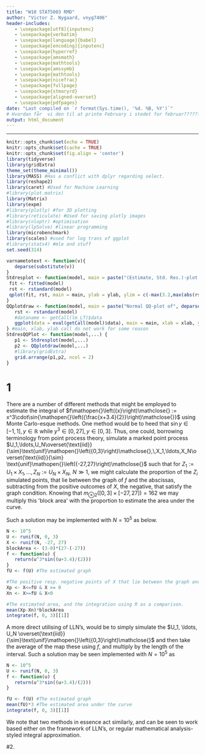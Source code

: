 ```yaml
---
title: "W10 STAT5003 RMD"
author: "Victor Z. Nygaard, vnyg7406"
header-includes:
   - \usepackage[utf8]{inputenc}
   - \usepackage{verbatim}
   - \usepackage[language]{babel}
   - \usepackage[encoding]{inputenc}
   - \usepackage{hyperref}
   - \usepackage{amsmath}
   - \usepackage{mathtools}
   - \usepackage{amssymb}
   - \usepackage{mathtools}
   - \usepackage{nicefrac}
   - \usepackage{fullpage}
   - \usepackage{stmaryrd}
   - \usepackage{aligned-overset}
   - \usepackage{pdfpages}
date: "Last compiled on `r format(Sys.time(), '%d. %B, %Y')`"
# Hvordan får  vi den til at printe February i stedet for februar??????
output: html_document
---
```


------------------------------------------------------------------------

```{=html}
<!-- RMD tips:
1. CTRL+SHIFT+C RMD-comments-out the selected lines, with in a standard HTML comment-out format. 

2. CTRL+ALT+I inserts a new r codechunck

3. Pressing CTRL+SHIFT+ENTER when over a code chunck gives you a preview of the results of the chunck

4. CTRL+SHIFT+K gives you a preview of the entire resulting HTML file.

5. Note the different results of '#HS 1' and 
'# HS 1' (without the '') in the output

6. It is possible to compile regular R-scripts into Rmd files - this is done by pressing CTRL+SHIFT+K while attending any R-script. <<<- Though this apparently doesn't work for HS Problems.R for some reason!?!?!? ->>>

7. Selective use of the echo=c(...) option within code chuncks allows assignment of a variable, to show the assignment in the knitted document, and showing the value of the assignment seamlessly as well - see HS2.3

8. It is possible to include results of R-analysis such as summary statistics in LaTeX-equations in RMD, see HS2.3

9. Adding fig.align="center" to a code chunk centers any figures generated by the chunck.

9.1 note that properties of codechunks seem casesensitive; fig.align="center" centers a figure, but fig.align="Center" (with capital C) doesn't

10. A new subtitle needs a blank line before itself: 
'works:

#### HS 7
'

'doesn't:
blablabla
#### HS 7
'

'doesn't either:
<!-- blablabla ->
#### HS 7
'
11. Pressing F7 when marking, or hovering over a word will spellcheck the word

12. CTRL + - (minus) zooms out, CTRL + + (plus) zooms in

13. CTRL + D Deletes the current line, or current selection of lines

14. THE FOLLOWING SOURCE EDITOR FOLDING METHODS:
14.1 Collapse current fold: ALT + L
14.1.1: Expand current fold: SHIFT + ALT + L
14.2 Collapse "all" subfolds: ALT + O <- !?!! Note that this leaves a small letter 'o' in the text !!?!
14.2.1 Expand "all" subfolds: SHIFT + ALT + O
14.3 Collapse all other folds: ALT + 0 (zero)

15. SHIFT + ALT + J allows you to jump to specific parts of the document

16. Writing a new line with '...' will cause all previous output to be hidden in the knittet document

17. Writing (q<-5) around R code, will both assign and print the code upon assignment 

18. Note that 'attach' only has the scope of the current R-chunck.

19. One way to get pdf printout is to compile a html-printout, and then, in-browser, 'print' the HTML page as a pdf.

20. CTRL + SHIFT + M gives the pipe operator.

21. Pressing CTRL + F3 searches on the selected word.

22. CTRL

23. ALT + SHIFT + DOWN copies a line to below.

24. CTRL + ALT + K highlights all similar words in block for editing.
-->
```
<!-- ---?--- How do I create a closeable Rmd section, such that I do not have to scroll through the LaTeX commands each time? - !!! Can be done with '-----' through this also creates a line in the knittet document. -->

<!-- How do I publish and share the HTML as a viewable (and linkable) website - this can be done through github? -->

<!-- How can I share R markdown files such that multiple people can edit them at the same time? -->

<!-- Do we need parindent controls as in LaTeX? -->

<!-- Use of the cache function to reduce recompile times -->

<!-- How to close current subsection with a keyboard shortcut? How to close subsubsections,...? - !!!See RMD tip 14!!! -->

<!-- Chunk naming? -->

<!-- How to define variables such that they have scope within their own ## segment? -->

<!-- How do I delete all non-needed variables for each new section in R??? -->

<!-- LaTeX commands -->

\newcommand{\C}{\mathbb{C}}

<!--- Komplekse tal --->

\newcommand{\R}{\mathbb{R}}

<!--- Reelle tal--->

\newcommand{\Q}{\mathbb{Q}}

<!---Rationelle tal--->

\newcommand{\Z}{\mathbb{Z}}

<!---Hele tal--->

\newcommand{\N}{\mathbb{N}}

<!---Naturlige tal--->

\newcommand{\E}{\mathbb{E}}

<!---mean--->

\newcommand{\F}{\mathbb{F}}

<!---Baggrundsrum sigma-alg--->

\newcommand{\B}{\mathbb{B}}

<!---Borel sigma--->

\newcommand{\K}{\mathbb{K}}

<!---Generel field--->

\newcommand{\RB}{\overline{\R}}

<!---Udvidede reelle tal--->

\newcommand{\ms}[1]{\mathscr{#1}}
\newcommand{\mc}[1]{\mathcal{#1}}
\newcommand{\BR}{\mathcal{B}\left(\R\right)}

<!---Borel på Reelle tal -->

\newcommand{\BRB}{\mathcal{B}\left(\RB\right))}

<!---Borel på udvidede reelle tal -->


\newcommand{\mf}[1]{\mathfrak{#1}} 
\newcommand{\mcG}[2]{\mathcal{#1}^1(#2)} 
\newcommand{\mcGG}[4]{\mathcal{#1}_{#3}^{#2}(#4)}
\newcommand{\GMR}{\left(X,\ms{A},\mu\right)}

<!---Generelt målrum -->

\newcommand{\PBS}{\lrp{\Omega,\F, P}}

<!--- Probability background space -->

\newcommand{\RMR}{\left(\R,\BR, \lambda\right)}

<!---Reelt målrum, m. Borel, og lebesgue mål. -->

<!---L_p spaces on [0,1] with m -->


\newcommand{\Lp}[1]{L_{#1}\lrp{\lrs{0,1},m}} 
\newcommand{\mclxy}{\mc{L}\lrp{X,Y}}
<!---Bounded linear functionals from X to Y -->

\newcommand{\mckxy}{\mc{K}\lrp{X,Y}}

<!---Compact Bounded linear functionals from X to Y -->

\newcommand{\mssr}{\ms{S}(\R)}

<!---The Schwartz space on $\R$ -->

<!---Arrows -->

\newcommand{\ra}{\rightarrow}

<!---Konvergens pil højre -->

\newcommand{\nra}{\nrightarrow}

<!---ikke Konvergens pil højre -->

\newcommand{\la}{\leftarrow}

<!---Konv pil venstre -->

\newcommand{\nla}{\nleftarrow}

<!---ikke Konvergens pil venstre -->

\newcommand{\lra}{\leftrightarrow}

<!---højre venstre pil -->

\newcommand{\nlra}{\nleftrightarrow}

<!---ikke højre venstre pil -->

\newcommand{\hra}{\hookrightarrow}

<!---Injektiv  pil højre -->

\newcommand{\Ra}{\Rightarrow}

<!---Implikations pil højre -->

\newcommand{\Lra}{\Leftrightarrow}

<!---Bi-implikations pil -->

\newcommand{\Uda}{\Updownarrow}

<!---Bi-implikations pil (op og ned) -->

\newcommand{\Da}{\Downarrow}

<!---implikations pil (ned) -->

\newcommand{\rhpu}{\rightharpoonup}

<!---Weak convergence in Hilbert spaces -->

<!-- LHS & RHS calculations -->

\newcommand{\swel}{\overset{\swarrow}{=}}

<!---Continue calculation on left hand side with equality -->

\newcommand{\sweq}{\overset{\swarrow}{\equiv}}

<!---Continue calculation on left hand side with equivalence -->

\newcommand{\seel}{\overset{\searrow}{=}}

<!---Continue calculation on right hand side with equality -->

\newcommand{\seeq}{\overset{\searrow}{\equiv}}

<!---Continue calculation on right hand side with equivalence -->

\newcommand{\inse}{\overset{\cdot}{=}}

<!--- Insert values in calculation -->

\newcommand{\eqd}{\overset{d.}{=}}

\newcommand{\PMX}{\mc{P}\left(X\right)}

<!---Potensmængde af X -->

\newcommand{\comp}{\mathsf{c}}

<!---Set compliment -->

\newcommand{\sm}{\setminus}

<!---mængdedifferens -->

<!--- Parenteser --->

\newcommand{\lrp}[1]{\mathopen{}\left({#1}\right)\mathclose{}}

<!-- \left("STUFF"\right) -->

\newcommand{\lrc}[1]{\mathopen{}\left\{{#1}\right\}\mathclose{}}

<!-- \left\{"STUFF"\right\} -->

\newcommand{\lrs}[1]{\mathopen{}\left[{#1}\right]\mathclose{}}

<!-- \left["STUFF"\right] -->

\newcommand{\lrb}[1]{\mathopen{}\left|{#1}\right|\mathclose{}}

<!-- \left|"STUFF"\right| -->

\newcommand{\inner}[2]{\mathopen{}\left\langle #1, #2 \right\rangle\mathclose{}}

<!-- <\left"STUFF1","STUFF2"\right> -->

\newcommand{\norm}[1]{\mathopen{}\left\lVert#1\right\rVert\mathclose{}}

<!-- \left||"STUFF"\right|| -->

\newcommand{\floor}[1]{\lfloor #1 \rfloor}

<!---Floor function --->

\newcommand{\ceil}[1]{\lceil #1 \rceil}

<!---ceil --->

\newcommand{\FFou}[1]{\mc{F}(#1)}

<!---Fourier Transform notation 1 --->

\newcommand{\Fou}[1]{\widehat{#1}}

<!---Fourier Transform notation 2 --->

<!--- Farver --->

\newcommand{\blue}[1]{\textcolor{blue}{{#1}}}

<!--- Turning text blue --->

\newcommand{\red}[1]{\textcolor{red}{{#1}}}

<!--- Turning text red --->

\newcommand{\green}[1]{\textcolor{green}{{#1}}}

<!--- Turning text green --->

\newcommand{\purple}[1]{\textcolor{purple}{{#1}}}

<!--- Turning text purple --->

\newcommand{\cyan}[1]{\textcolor{cyan}{{#1}}}

<!--- Turning text cyan --->

\newcommand{\orange}[1]{\textcolor{orange}{{#1}}}

<!--- Turning text orange --->

<!--- Oversetting bold accents --->


\newcommand{\boldhat}[1]{\mathbf{\hat{\text{$#1$}}}}
\newcommand{\boldbar}[1]{\mathbf{\bar{\text{$#1$}}}}
\newcommand{\boldtilde}[1]{\mathbf{\tilde{\text{$#1$}}}}
\newcommand{\boldcheck}[1]{\mathbf{\check{\text{$#1$}}}}
\newcommand{\indep}{\perp \!\!\! \perp}

<!---independence --->

\newcommand{\colvec}[1]{\begin{pmatrix}{#1}\end{pmatrix}}

<!-- Begin column vector - Doesn't seem to work with non-column vectors...-->

\newcommand{\nd}[2]{\mc{N}\lrp{{#1},{#2}}}

<!-- Normal distribution -->

\newcommand{\dnd}[2]{\sim\mc{N}\lrp{{#1},{#2}}}

<!-- Distributed as Normal distribution -->

\newcommand{\wnd}[3]{\frac{1}{\sqrt{2\pi\cdot {#3}}}e^{-\frac{1}{2}\frac{\lrp{{#1}-{#2}}^2}{{#3}}}}

<!-- With normal density (prob = #1, mean = #2, variance = #3 -->

\newcommand{\wpd}[2]{\frac{{#2}^{{#1}}\cdot e^{-{#2}}}{{#1}\!}}

<!-- With poisson density (prob = #1, mean = #2 -->

\newcommand{\ep}{\varepsilon}

<!-- \newcommand{\Rlogo}{![](R_logo.png){#id .class width=auto height=16px} } <!-- R logo implemented in text -->

<!-- Image insertion alla LaTeX doesn't seem to work too well..., but inserting the above gives the desired effect. -->

<!--???? \declareMathOperator{\SE}{SE} DOESN'T REALLY SEEM TO WORK????-->

<!-- #librar(reshape2) -->

<!-- #librar(lattice) -->

<!-- #librar(hebin) -->

<!-- #librar(xtable) -->

<!-- #librar(splines) -->

<!-- #librar(survival) -->

<!-- #librar(grid) -->

<!-- #librar(lpSolve) -->

<!-- #librar(unit) -->

<!-- #librar(MASS) #NOTE THAT MASS CAN CAUSE CONFLICTS WITH DPLYR OVER SELECT-FUNCTION -->




<!-- # !!!dplyr::select(indNoNA, where(is.numeric)) -->
<!-- indNoNA <- indians %>% drop_na() %>% mutate(across(c(pregnant:insulin,age), as.integer)) -->
<!-- install.packages("ggrepel") -->
<!-- !!! ```{r} -->
<!-- gdf <- -->
<!--   tibble(g = c(1, 1, 2, 3), v1 = 10:13, v2 = 20:23) %>% -->
<!--   group_by(g) -->
<!-- gdf -->

<!-- set.seed(1) -->

<!-- # Outside: 1 normal variate -->
<!-- n <- rnorm(1) -->
<!-- n -->
<!-- gdf %>% mutate(across(v1:v2, ~ .x + n)) -->
<!-- ``` -->

<!-- !!! ```{r} -->
<!-- ? family -->
<!-- ``` -->

<!-- !!! # ```{r} -->
<!-- # ifelse -->
<!-- # ``` -->

<!-- # ```{r} -->
<!-- # df <- df %>% -->
<!-- #   mutate(n = row_number()) %>% #create row number if you dont have one -->
<!-- #   select(n, everything()) # put 'n' at the front of the dataset -->
<!-- # train <- df %>% -->
<!-- #   group_by(var1, var2) %>% #any number of variables you wish to partition by proportionally -->
<!-- #   sample_frac(.7) # '.7' is the proportion of the original df you wish to sample -->
<!-- # test <- anti_join(df, train) # creates test dataframe with those observations not in 'train.' -->
<!-- # ``` -->


<!-- ```{r} -->
<!-- RColorBrewer::brewer.pal(10, "Set1") #but then try with 9 -->
<!-- ``` -->

```r
knitr::opts_chunk$set(echo = TRUE)
knitr::opts_chunk$set(cache = TRUE)
knitr::opts_chunk$set(fig.align = 'center')
library(tidyverse)
library(gridExtra)
theme_set(theme_minimal())
library(MASS) #Has a conflict with dplyr regarding select.
library(reshape2)
library(caret) #Used for Machine Learning
#library(plot.matrix) 
library(Matrix)
library(expm)
#library(plotly) #for 3D plotting
#library(reticulate) #Used for saving plotly images
#library(nloptr) #optimisation
#library(lpSolve) #linear programming
library(microbenchmark)
library(scales) #used for log trans of ggplot
#library(stats4) #mle and stuff
set.seed(314)

varnametotext <- function(v){
   deparse(substitute(v))
}
Stdresplot <- function(model, main = paste("(Estimate, Std. Res.)-plot of", deparse(substitute(model))), ylab ="Standardized residuals", ...) {
 fit <- fitted(model)
 rst <- rstandard(model)
 qplot(fit, rst, main = main, ylab = ylab, ylim = c(-max(3.2,max(abs(rst))), max(3.2,max(abs(rst)))) )+geom_hline(yintercept = 0) #Largest symmetric interval (around 0) of (-3.2,3.2) or (-largest absolute rst, largest absolute rst)
}
QQplotdraw <- function(model, main = paste("Normal QQ-plot of", deparse(substitute(model))), xlab = "Theoretical Quantiles", ylab ="Sample Quantiles", ...) {
   rst <- rstandard(model)
   #dataname <- getCall(lm_LT)$data
   ggplot(data = eval(getCall(model)$data), main = main, xlab = xlab, ylab = ylab) + geom_qq() + geom_qq_line() + aes(sample = rst)
} #main, xlab, ylab call do not work for some reason
StdresQQPlot <- function(model,...) {
   p1 <- Stdresplot(model,...)
   p2 <- QQplotdraw(model,...)
   #library(gridExtra)
   grid.arrange(p1,p2, ncol = 2)
}
```



# 1
There are a number of different methods that might be employed to estimate the integral of $f\lrp{x} := x^3\cdot\sin{\lrp{\frac{x+3.4}{2}}}$ using Monte Carlo-esque methods. One method would be to heed that $\sin{y}\in\lrs{-1,1},\, y \in \R$ while $y^3\in\lrs{0,27},\,y\in\lrs{0,3}.$ Thus, one could, borrowing terminology from point process theory, simulate a marked point process $U_1,\ldots,U_N\overset{\text{iid}}{\sim}\text{unif}\lrp{0,3},\,X_1,\ldots,X_N\overset{\text{iid}}{\sim} \text{unif}\lrp{-27,27}$ such that for $Z_1:= U_1 \times X_1, \ldots, Z_N := U_N \times X_N,\,\, N\gg 1,$ we might calculate the proportion of the $Z_i$ simulated points, that lie between the graph of $f$ and the abscissas, subtracting from the positive outcomes of $X,$ the negative, that satisfy the graph condition. Knowing that $m_{\otimes 2}\lrp{\lrs{0,3}\times\lrs{-27,27}} = 162$ we may multiply this \'block area\' with the proportion to estimate the area under the curve.

Such a solution may be implemented with $N=10^5$ as below.
```r
N <- 10^5
U <- runif(N, 0, 3)
X <- runif(N, -27, 27)
blockArea <- (3-0)*(27-(-27))
f <- function(u) {
   return(u^3*sin((u+3.4)/(2)))
}
fU <- f(U) #The estimated graph

#The positive resp. negative points of X that lie between the graph and the abscissas.
Xp <- X<=fU & X >= 0
Xn <- X>=fU & X<0

#The estimated area, and the integration using R as a comparison.
mean(Xp-Xn)*blockArea
integrate(f, 0, 3)[[1]]
```


A more direct utilising of LLN's, would be to simply simulate the $U_1, \ldots, U_N \overset{\text{iid}}{\sim}\text{unif}\lrp{0,3}$ and then take the average of the map these using $f,$ and multiply by the length of the interval. Such a solution may be seen implemented with $N=10^5$ as
```r
N <- 10^5
U <- runif(N, 0, 3)
f <- function(u) {
   return(u^3*sin((u+3.4)/(2)))
}

fU <- f(U) #The estimated graph
mean(fU)*3 #The estimated area under the curve
integrate(f, 0, 3)[[1]]

```

We note that two methods in essence act similarly, and can be seen to work based either on the framework of LLN's, or regular mathematical analysis-styled integral approximation.


#2.
















